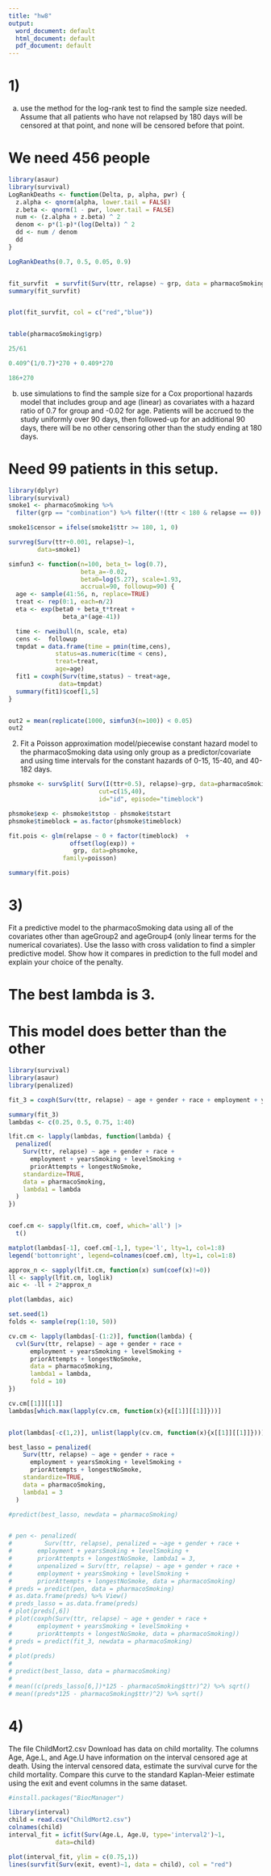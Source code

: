 ---
title: "hw8"
output:
  word_document: default
  html_document: default
  pdf_document: default
---

# 1) 

a. use the method for the log-rank test to find the sample size needed.  Assume that all patients who have not relapsed by 180 days will be censored at that point, and none will be censored before that point.

# We need 456 people

```{r}
library(asaur)
library(survival)
LogRankDeaths <- function(Delta, p, alpha, pwr) {
  z.alpha <- qnorm(alpha, lower.tail = FALSE)
  z.beta <- qnorm(1 - pwr, lower.tail = FALSE)
  num <- (z.alpha + z.beta) ^ 2
  denom <- p*(1-p)*(log(Delta)) ^ 2
  dd <- num / denom
  dd
}

LogRankDeaths(0.7, 0.5, 0.05, 0.9)


fit_survfit  = survfit(Surv(ttr, relapse) ~ grp, data = pharmacoSmoking)
summary(fit_survfit)


plot(fit_survfit, col = c("red","blue"))


table(pharmacoSmoking$grp)

25/61

0.409^(1/0.7)*270 + 0.409*270

186+270
```
b. use simulations to find the sample size for a Cox proportional hazards model that includes group and age (linear) as covariates with a hazard ratio of 0.7 for group and -0.02 for age.  Patients will be accrued to the study uniformly over 90 days, then followed-up for an additional 90 days, there will be no other censoring other than the study ending at 180 days.


# Need 99 patients in this setup.
```{r}
library(dplyr)
library(survival)
smoke1 <- pharmacoSmoking %>% 
  filter(grp == "combination") %>% filter(!(ttr < 180 & relapse == 0))

smoke1$censor = ifelse(smoke1$ttr >= 180, 1, 0)


```


```{r}


survreg(Surv(ttr+0.001, relapse)~1, 
        data=smoke1)

simfun3 <- function(n=100, beta_t= log(0.7),
                    beta_a=-0.02,
                    beta0=log(5.27), scale=1.93,
                    accrual=90, followup=90) {
  age <- sample(41:56, n, replace=TRUE)
  treat <- rep(0:1, each=n/2)
  eta <- exp(beta0 + beta_t*treat + 
               beta_a*(age-41))

  time <- rweibull(n, scale, eta)
  cens <-  followup
  tmpdat = data.frame(time = pmin(time,cens),
             status=as.numeric(time < cens),
             treat=treat,
             age=age)
  fit1 = coxph(Surv(time,status) ~ treat+age,
              data=tmpdat)
  summary(fit1)$coef[1,5]
}


out2 = mean(replicate(1000, simfun3(n=100)) < 0.05)
out2
```


2. Fit a Poisson approximation model/piecewise constant hazard model to the pharmacoSmoking data using only group as a predictor/covariate and using time intervals for the constant hazards of 0-15, 15-40, and 40-182 days.

```{r}

phsmoke <- survSplit( Surv(I(ttr+0.5), relapse)~grp, data=pharmacoSmoking,
                         cut=c(15,40),
                         id="id", episode="timeblock")

phsmoke$exp <- phsmoke$tstop - phsmoke$tstart
phsmoke$timeblock = as.factor(phsmoke$timeblock)

fit.pois <- glm(relapse ~ 0 + factor(timeblock)  + 
                 offset(log(exp)) +
                  grp, data=phsmoke,
               family=poisson)

summary(fit.pois)

```

# 3)

Fit a predictive model to the pharmacoSmoking data using all of the covariates other than ageGroup2 and ageGroup4 (only linear terms for the numerical covariates).  Use the lasso with cross validation to find a simpler predictive model.  Show how it compares in prediction to the full model and explain your choice of the penalty.

# The best lambda is 3. 
# This model does better than the other

```{r}
library(survival)
library(asaur)
library(penalized)

fit_3 = coxph(Surv(ttr, relapse) ~ age + gender + race + employment + yearsSmoking + levelSmoking + priorAttempts + longestNoSmoke, data = pharmacoSmoking)

summary(fit_3)
lambdas <- c(0.25, 0.5, 0.75, 1:40)

lfit.cm <- lapply(lambdas, function(lambda) {
  penalized(
    Surv(ttr, relapse) ~ age + gender + race + 
      employment + yearsSmoking + levelSmoking + 
      priorAttempts + longestNoSmoke, 
    standardize=TRUE,
    data = pharmacoSmoking,
    lambda1 = lambda
  )
})


coef.cm <- sapply(lfit.cm, coef, which='all') |> 
  t() 

matplot(lambdas[-1], coef.cm[-1,], type='l', lty=1, col=1:8)
legend('bottomright', legend=colnames(coef.cm), lty=1, col=1:8)

approx_n <- sapply(lfit.cm, function(x) sum(coef(x)!=0))
ll <- sapply(lfit.cm, loglik)
aic <- -ll + 2*approx_n

plot(lambdas, aic)

set.seed(1)
folds <- sample(rep(1:10, 50))

cv.cm <- lapply(lambdas[-(1:2)], function(lambda) {
  cvl(Surv(ttr, relapse) ~ age + gender + race + 
      employment + yearsSmoking + levelSmoking + 
      priorAttempts + longestNoSmoke, 
      data = pharmacoSmoking,
      lambda1 = lambda, 
      fold = 10)
})

cv.cm[[1]][[1]]
lambdas[which.max(lapply(cv.cm, function(x){x[[1]][[1]]}))]


plot(lambdas[-c(1,2)], unlist(lapply(cv.cm, function(x){x[[1]][[1]]})))

```

```{r}
best_lasso = penalized(
    Surv(ttr, relapse) ~ age + gender + race + 
      employment + yearsSmoking + levelSmoking + 
      priorAttempts + longestNoSmoke, 
    standardize=TRUE,
    data = pharmacoSmoking,
    lambda1 = 3
  )

#predict(best_lasso, newdata = pharmacoSmoking)


# pen <- penalized(
#         Surv(ttr, relapse), penalized = ~age + gender + race + 
#       employment + yearsSmoking + levelSmoking + 
#       priorAttempts + longestNoSmoke, lambda1 = 3,
#       unpenalized = Surv(ttr, relapse) ~ age + gender + race + 
#       employment + yearsSmoking + levelSmoking + 
#       priorAttempts + longestNoSmoke, data = pharmacoSmoking)
# preds = predict(pen, data = pharmacoSmoking)
# as.data.frame(preds) %>% View()
# preds_lasso = as.data.frame(preds)
# plot(preds[,6])
# plot(coxph(Surv(ttr, relapse) ~ age + gender + race + 
#       employment + yearsSmoking + levelSmoking + 
#       priorAttempts + longestNoSmoke, data = pharmacoSmoking))
# preds = predict(fit_3, newdata = pharmacoSmoking)
# 
# plot(preds)
# 
# predict(best_lasso, data = pharmacoSmoking)
# 
# mean((c(preds_lasso[6,])*125 - pharmacoSmoking$ttr)^2) %>% sqrt()
# mean((preds*125 - pharmacoSmoking$ttr)^2) %>% sqrt()

```



# 4)
The file ChildMort2.csv  Download has data on child mortality.  The columns Age, Age.L, and Age.U have information on the interval censored age at death.  Using the interval censored data, estimate the survival curve for the child mortality.  Compare this curve to the standard Kaplan-Meier estimate using the exit and event columns in the same dataset.

```{r}
#install.packages("BiocManager")

library(interval)
child = read.csv("ChildMort2.csv")
colnames(child)
interval_fit = icfit(Surv(Age.L, Age.U, type='interval2')~1,
             data=child)

plot(interval_fit, ylim = c(0.75,1))
lines(survfit(Surv(exit, event)~1, data = child), col = "red")
```

